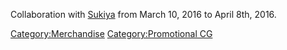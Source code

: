 Collaboration with [[Merchandise/Promotional Collaborations#Sukiya Collaboration|Sukiya]] from March 10, 2016 to April 8th, 2016.
 
[[Category:Merchandise]] [[Category:Promotional CG]]